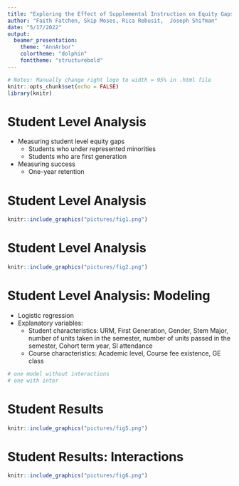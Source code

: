 ```yaml
---
title: "Exploring the Effect of Supplemental Instruction on Equity Gaps: Student"
author: "Faith Fatchen, Skip Moses, Rica Rebusit,  Joseph Shifman"
date: "5/17/2022"
output: 
  beamer_presentation:
    theme: "AnnArbor"
    colortheme: "dolphin"
    fonttheme: "structurebold"
---
```



```r
# Notes: Manually change right logo to width = 95% in .html file
knitr::opts_chunk$set(echo = FALSE)
library(knitr)
```

# Student Level Analysis 

- Measuring student level equity gaps
  - Students who under represented minorities 
  - Students who are first generation
- Measuring success
  - One-year retention
  
# Student Level Analysis 

```r
knitr::include_graphics("pictures/fig1.png")
```

# Student Level Analysis 

```r
knitr::include_graphics("pictures/fig2.png")
```
  
# Student Level Analysis: Modeling 

- Logistic regression 
- Explanatory variables:
  - Student characteristics: URM, First Generation, Gender, Stem Major, number of units taken in the semester, number of units passed in the semester, Cohort term year, SI attendance 
  - Course characteristics: Academic level, Course fee existence, GE class 
  
```r
# one model without interactions 
# one with inter 
```

  
# Student Results

```r
knitr::include_graphics("pictures/fig5.png")
```

# Student Results: Interactions 

```r
knitr::include_graphics("pictures/fig6.png")
```














  

  



